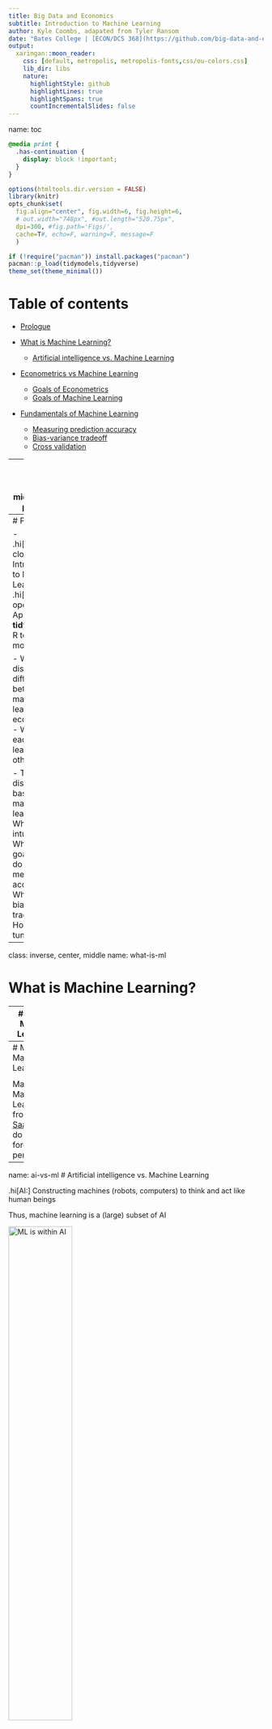 ```yaml
---
title: Big Data and Economics
subtitle: Introduction to Machine Learning
author: Kyle Coombs, adapated from Tyler Ransom
date: "Bates College | [ECON/DCS 368](https://github.com/big-data-and-economics)"
output:
  xaringan::moon_reader:
    css: [default, metropolis, metropolis-fonts,css/ou-colors.css] 
    lib_dir: libs
    nature:
      highlightStyle: github
      highlightLines: true
      highlightSpans: true
      countIncrementalSlides: false
---
```

name: toc

```css
@media print {
  .has-continuation {
    display: block !important;
  }
}
```

```r
options(htmltools.dir.version = FALSE)
library(knitr)
opts_chunk$set(
  fig.align="center", fig.width=6, fig.height=6, 
  # out.width="748px", #out.length="520.75px",
  dpi=300, #fig.path='Figs/',
  cache=T#, echo=F, warning=F, message=F
  )

if (!require("pacman")) install.packages("pacman")
pacman::p_load(tidymodels,tidyverse)
theme_set(theme_minimal())
```

# Table of contents

- [Prologue](#prologue)

- [What is Machine Learning?](#what-is-ml)
  - [Artificial intelligence vs. Machine Learning](#ai-vs-ml)

- [Econometrics vs Machine Learning](#econometrics-vs-ml)
  - [Goals of Econometrics](#goals-of-econometrics)
  - [Goals of Machine Learning](#goals-of-machine-learning)
  
- [Fundamentals of Machine Learning](#fundamentals-of-ml)
  - [Measuring prediction accuracy](#measuring-prediction-accuracy)
  - [Bias-variance tradeoff](#bias-variance-tradeoff)
  - [Cross validation](#cross-validation)

---
class: inverse, center, middle
name: prologue 

# Prologue

---
# Prologue

- .hi[Computers closed:] Introduction to Machine Learning
- .hi[Computers open:] Application of **tidymodels** in R to train ML models

- We'll discuss the differences between machine learning and econometrics
  - What can each camp learn from the other?

- Today we'll discuss the basics of machine learning
  - What is the intuition?
  - What are the goals? How do we measure accuracy?
  - What is the bias-variance tradeoff?
  - How do we tune models?

---
class: inverse, center, middle
name: what-is-ml

# What is Machine Learning?

---
# What is Machine Learning?

.hi[ML:] Allowing computers to learn for themselves without being explicitly programmed

* .hi[USPS:] Computers read handwritten addresses and sort mail accordingly
* .hi[Google:] AlphaGo, AlphaZero (computers that are world-class chess, go players)
* .hi[Apple/Amazon/Microsoft:] Siri, Alexa, Cortana voice assistants understand speech
* .hi[Facebook:] automatically finds and tags faces in a photo

In each of the above examples, the machine is "learning" to do something only humans had previously been able to do

Put differently, the machine was not programmed to read numbers or recognize voices -- it was given a bunch of examples of numbers and human voices and came up with a way to predict what's a number or a voice and what isn't

---
# Map of Machine Learning

<div align="center">
<img src="imgs/mksaad_ml_models.jpg" alt='Map of Machine Learning from Motaz Saad' width='50%' height='50%'>
</div>

Map of Machine Learning from [Motaz Saad](https://mksaad.wordpress.com/2019/12/07/the-map-of-the-machine-learning-world/). We'll do trees, forests, and penalization!

---
name: ai-vs-ml
# Artificial intelligence vs. Machine Learning

.hi[AI:] Constructing machines (robots, computers) to think and act like human beings

Thus, machine learning is a (large) subset of AI

<div align="center">
<img src="imgs/mksaad_ai_to_ml.jpg" alt='ML is within AI' width='50%' height='50%'>
</div>

Map of AI to Machine Learning from [Motaz Saad](https://mksaad.wordpress.com/2019/12/07/the-map-of-the-machine-learning-world/). 

---
class: inverse, center, middle
name: econometrics-vs-ml

# Econometrics vs. Machine Learning

---

# Econometrics vs. Machine Learning

* .hi[Econometrics] is all about understanding the causal relationship between a policy variable $x$ and an outcome $y$

* .hi[Machine Learning] is all about maximizing out-of-sample prediction

* .hi[Econometrics] is all about finding $\hat{\beta}$

* .hi[Machine Learning] is all about finding $\hat{y}$


---
# Important questions

- How we can combine the tools of economic theory, econometrics, and ML to build better empirical economic models?

    - Answers come from various lectures given by [Susan Athey](https://www.gsb.stanford.edu/faculty-research/faculty/susan-athey), who is an economics professor at Stanford and who is the foremost expert in these matters 
    
    - A nice podcast on the topic is available [here (11/16/2012 episode)](https://itunes.apple.com/us/podcast/uw-cse-colloquia-university-washington-computer-science/id431501588?mt=2&i=1000124767619)

- In what ways do econometrics and machine learning differ? 

    - It helps to lay out exactly what the strengths of limitations of each approach is, so that we know what the comparative advantage is of each

- Why is it important to be aware of so-called "data fallacies"?

---
# Data Fallacies
Let's briefly discuss the following Data Fallacies (full content available [here](https://www.geckoboard.com/learn/data-literacy/statistical-fallacies/#.Ws0BvOgbNmM), download a [PDF](https://www.geckoboard.com/assets/data-fallacies-to-avoid.pdf) of the image below)

.center[
```r
knitr::include_graphics("imgs/dataLiteracy.jpg")
```
]

---
# Importance of data

- In social science (and business) settings, we are typically interested in understanding various phenomena

    * Will improving a neighborhood improve people's chances of escaping poverty?

    * Will increasing the minimum wage increase unemployment? 
      - What about an increase to the Earned Income Tax Credit?

    * How does reducing the price of healthcare change health outcomes?

- We can try to answer these questions using economic theory

- But in many cases theory only predicts a sign, not a magnitude

---
# Types of variables

There are typically three .hi[types of variables] available to us in any kind of data set:
1. Outcome variable
    * It is the variable we are trying to explain (earnings, employment, job applications, physical health, etc.)
2. Treatment variable
    * It is a variable that can be changed by a policymaker to affect outcomes (minimum wage, class size, insurance, etc.)
3. Control variables
    * These are variables that explain outcomes, but that cannot be changed by a policymaker (e.g. demographic variables, longstanding cultural traditions, medical technology etc.)

<!-- ---
# Types of data sets

Whether your data set is big or small, there are three main .hi[types of data sets]:

1. Observational data
    * Data is collected without any attempt to modify the treatment variable. We see the world "as it is." All variation in the treatment variable is non-random
2. Quasi-experimental data
    * Observational data, but where we observe some additional variables that are randomly (or as-if randomly) assigned, but not by the data collector
3. Experimental data
    * Data collected where data collector personally manipulates the treatment variable(s). In a *randomized experiment*, units of observation are randomly assigned to various levels of treatment -->

---
# Scarcity of high-quality data

How ubiquitous are the three types of data?

* .hi[Observational data] is by far the most common type of data. Why? because it's much easier to collect: we simply need to measure the variables we're interested in. And observational data can be used for many different purposes

* .hi[Quasi-experimental data] is the next most common type. This is observational data, but restricted to instances where there are some randomly or quasi-randomly assigned variable(s) available

* .hi[Experimental data] is least common, simply because it costs money to run an experiment, and typically the experiment is used to analyze a specific question, and can't easily be used to answer other questions

Which fallacies is machine learning good at addressing? Which fallacies is econometrics good at addressing?

---
name: goals-of-econometrics
# Goal of econometrics

The goal of econometrics is to make counterfactual predictions:

- What *would happen* to a child's test scores if she were assigned to a smaller class?

- What *would happen* to a child's lifetime earnings if she were moved to a higher mobility neighborhood? 

- What *would happen* to labor supply if the earned income tax credit were increased?

- Other ideas?

---
# Goal of econometrics (cont'd)

- We don't get to observe the world under these alternative policies, so we can't simply find the answers in the data

- Knowing the counterfactual requires being able to measure a .hi[causal effect]

    - i.e. "the goal of econometrics is to find $\hat{\beta}$" where here we mean $\hat{\beta}$ to be the causal impact of $X$ on $y$
    
- Being able to measure a causal effect requires making assumptions. That's what economics is all about!

---
# Ways to measure causal effects (cont'd)

--

1. Field experiments (i.e. collect experimental data)
    * Causal effects immediately visible due to experimental design

2. "Reduced form" methods using quasi-experimental or observational data
    * These methods include instrumental variables, regression discontinuity, and difference-in-differences (among others)
    * The goal is to separate "good" variation (i.e. randomness in the instrument or randomness in the cutoff) from "bad" variation (non-random variation in treatment)

3. Structural models using observational data
    * Make assumptions (e.g. profit maximization, rational decision-making)
    * Estimate primitives of an economic model (e.g. preferences, production fn.)
    * Use the estimated primitives to predict what would happen under a counterfactual scenario

---
# Primary statistical concern of 'metrics

- The primary statistical concern of econometrics is sampling error

    - In other words, the goal is to quantify the uncertainty around $\hat{\beta}$ due to randomness in the sampling of the population 
    
    - This is the infamous standard error that econometricians obsess over

- One wild thing about econometrics is that there is no format attention paid to model misspecification error! 

    - The functional form and specification of the model are assumed to be 100% correct, such that the only error that remains is the sampling error
    
    - Sampling error is what generates the standard errors that we use in our hypothesis testing

---
name: goals-of-ml
# Goal of machine learning

- In contrast, the goal of machine learning is to come up with the best possible out-of-sample prediction 

    - Or the primary concern of machine learning being $\hat{y}$

- To get this prediction, a lot of effort is spent on validating many possible models

- However, if the world changes in a fundamental way, the trained predictive model is no longer useful!


---
# Primary statistical concern of ML

- The primary statistical concern of machine learning is model misspecification error 

- The goal is to make sure that the best prediction is had by tuning and validating many different kinds of models 

- This is what machine learning practitioners obsess about
  
- Concepts:

  - .hi[regularization] (i.e. penalizing overly complex models)
  - .hi[prediction accuracy] (i.e. how well does the model predict out-of-sample)
  - the .hi[bias-variance tradeoff] (i.e. the tradeoff between overly simple and overly complex models)
  - .hi[cross-validation] (i.e. tuning parameters to maximize out-of-sample fit)

---
# 'metrics and ML can learn from each other

| Econometrics                                                 | Machine Learning |
|--------------------------------------------------------------|------------------|
| Less emphasis on standard errors, more emphasis on model misspecification and model selection | Find ways to obtain causal estimates from observational data that still predict well out-of-sample |
| Do more model validation (e.g. [Delavande and Zafar, 2019](https://www.journals.uchicago.edu/doi/abs/10.1086/701808))    | Figure out how to implement methods like instrumental variables in machine learning models |
| Use more types of data   | (e.g. better click prediction leveraging quasi-experimental or experimental data) |
| Test assumptions that come baked-in to models                |  |

(Each cell is what the one field can learn from the other)

---
# Machine learning methods in economics

- .hi[Regression penalization]: which of all these variables do I put in my regression?
  - .hi[LASSO:] penalizes the sum of the absolute values of coefficients in model
  - .hi[Ridge:] penalizes the sum of the squared values of coefficients in model
  - Example: [Derenoncourt (2022)](https://pubs.aeaweb.org/doi/pdfplus/10.1257/aer.20200002) predicts historical Black migration patterns to estimate the effect of the Great Migration on upward mobility in black communities

- .hi[Decision trees]: which variables give me the best prediction?
  - .hi[Random Forests]: (roughly) aggregate your trees to get better predictions
  - Example: [Kleinberg et al. (2018)](https://academic.oup.com/qje/article-abstract/133/1/237/4095198) use trees + qausirandom assignment of judges to predict optimal bail decisions that minimize crime to assess "mistakes" by judges

- .hi[Causal Forests]: split the sample to see how varied the causal effects of a treatment are?
  - Extension of random forests to causal inference
  - Sometimes leverages .hi[bootstrapping]
  - Example: [Jon Davis and Sara Heller (2017)](https://www.aeaweb.org/articles?id=10.1257/aer.p20171000) estimate how treatment effects vary for at-risk youth in a summer job program

---
class: inverse, center, middle
name: fundamentals-of-ml

# Fundamentals of Machine Learning


---
# Objective of Machine Learning
The fundamental objective is to maximize out-of-sample "fit"

* But how is this possible given that -- by definition -- we don't see what's not in our sample?

* The solution is to choose functions that predict well in-sample, but penalize them from being too complex

* .hi[Regularization] is the tool by which in-sample fit is penalized, i.e. regularization prevents overly complex functions from being chosen by the algorithm

* .hi[Overfitting] is when we put too much emphasis on in-sample fit, leading us to make poor out-of-sample fit

---
# Not the objective of ML

<div align="center">
<img src="imgs/xkcd_ml_system.png" alt='' width='50%' height='50%'>
</div>

Taken from the always poignant [XKCD](https://xkcd.com/1838/). Sometimes it's hard to tell what's going on inside the black box!


---
# Elements of Machine Learning

1. Loss function (this is how one measures how well a particular algorithm predicts in- or out-of-sample)
2. Algorithm (a way to generate prediction rules in-sample that can generate to out-of-sample)
3. Training data (the sample on which the algorithm estimates)
4. Validation data (the sample on which algorithm tuning occurs)
5. Test data (the "out-of-sample" data which is used to measure predictive power on unseen cases)

The algorithm typically comes with .hi[tuning parameters] which are ways to regularize the in-sample fit

.hi[Cross-validation] is how tuning parameters are chosen

---
# Example

* Suppose you want to predict adulthood earnings 

* You have a large number of relevant variables

* What would you do?

    * You would want to have a model that can detect non-linear relationships (like a USPS handwriting reader)
    
    * You would also want to have a model that you can tractably estimate
    
    * And a model that will predict well out-of-sample

---
# Option 1: separate dummies for people

* In this scenario, you run `feols(log(earnings) ~ as.factor(person))`

* What you get is a separate adulthood earnings prediction for every single person

* But what to do when given a new person that's not in the sample?

    * Which person in the sample is the one you should use for prediction?

* The resulting prediction will have horrible out-of-sample fit, even though it has perfect in-sample fit

* This is a classic case of .hi[overfitting]

* We say that this prediciton has .hi[high variance] (i.e. the algorithm thinks random noise is something that is important to the model)


---
# Option 2: as a function of social mobility

* Let's use the social mobility of those born in 25th percentile! 

* In this scenario, you simply run `lm(log(earnings) ~ kfr_p25)`

* When given a new person with a given `kfr_p25`, you will only look at the mobility of children growing up at 25th percentile

* This algorithm will result in .hi[underfitting] because the functional form and features it uses for prediction are too simplistic

* We say that this prediction has .hi[high bias] (i.e. the algorithm does not think enough variation is important to the model)

---
name: bias-variance-tradeoff
# Bias-variance tradeoff

The .hi[bias-variance tradeoff] refers to the fact that we need to find a model that is complex enough to generalize to new datasets, but is simple enough that it doesn't "hallucinate" random noise as being important

The way to optimally trade off bias and variance is via .hi[regularization]

---
# Visualizing the bias-variance tradeoff

The following graphic from p. 194 of Hastie, Tsibshirani, and Friedman's *Elements of Statistical Learning* illustrates this tradeoff:

.center[
```r
knitr::include_graphics("imgs/biasVarianceHTFp194.png")
```
]

---
name: measuring-prediction-accuracy
# Measuring prediction accuracy

#### Measuring prediction accuracy when $y$ is continuous

\begin{align*}
\text{Mean Squared Error (MSE)} &= \frac{1}{N}\sum_i (y_i - \hat{y}_i)^2 \\
\text{Root Mean Squared Error (RMSE)} &= \sqrt{\frac{1}{N}\sum_i (y_i - \hat{y}_i)^2} \\
\text{Mean Absolute Error (MAE)} &= \frac{1}{N}\sum_i \left|y_i - \hat{y}_i\right|
\end{align*}
where $N$ is the sample size

--

#### Measuring prediction accuracy when $y$ is binary

The .hi[confusion matrix] which compares how often $y$ and $\hat{y}$ align (i.e. for what fraction of cases $\hat{y} = 0$ when $y = 0$)

Example confusion matrix

|   |  $\hat{y}$ |   | 
|--|--|--|
|  $y$ |  0 |  1 | 
|  0 |  True negative |  False positive | 
|  1 |  False negative |  True positive | 


---
# Using the confusion matrix

|   |  $\hat{y}$ |   | 
|--|--|--|
|  $y$ |  0 |  1 | 
|  0 |  True negative |  False positive | 
|  1 |  False negative |  True positive | 

Where are Type I and Type II errors in a confusion matrix?

--
- .hi[Type I error]: false positive (i.e. $\hat{y} = 1$ when $y = 0$)
- .hi[Type II error]: false negative (i.e. $\hat{y} = 0$ when $y = 1$)

The three most commonly used quantities that are computed from the confusion matrix are:

1. .hi[sensitivity or recall:] fraction of $y = 1$ have $\hat{y} = 1$ ? (What is the true positive rate?)
2. .hi[specificity:] fraction of $y = 0$ have $\hat{y} = 0$ ? (What is the true negative rate?)
3. .hi[precision:] fraction of $\hat{y} = 1$ have $y = 1$ ? (What is the rate at which positive predictions are true?)

The goal is to trade off Type I and Type II errors in classification

---
# F1 score
The .hi[F1 score] is the most common way to quantify the tradeoff between Type I and Type II errors

\begin{align*}
F1 &= \frac{2}{\frac{1}{\text{recall}} + \frac{1}{\text{precision}}}
\end{align*}

- $F1 \in [0,1]$ with 1 being best

- It is the harmonic mean of recall and precision

- There are a bunch of other quantities that one could compute from the confusion matrix, but we won't cover any of those

---
# Why use the confusion matrix?

- We do not want to "game" our accuracy measure by always predicting "negative" (or always predicting "positive")

- Consider the case of classifying emails as "spam" or "ham"
  
  - There are few "spam" messages relative to "ham" messages
  
  - If only 1% of messages are spam, we don't want to say an algorithm is superior if it always predicts "ham" correctly, but does not pin down the 1% of spam

The F1 measure attempts to quantify the tradeoff between Type I and Type II errors (false negatives and false positives) that would be rampant if we were to always predict "ham" in the email example.


---
name: cross-validation
# Cross validation

How do we decide what level of complexity our algorithm should be, especially when we can't see out-of-sample?

The answer is we choose values of the .hi[tuning parameters] that maximize out-of-sample prediction 

For example:

- .hi[Decision Trees]: the maximum depth of the tree or the min. number of observations within leaves
- .hi[Regression penalization]: the $\lambda$ that comes in front of LASSO, Ridge, and elastic net regularization<sup>1</sup> 
  - LASSO:

\begin{align*}
  &\min_{\beta_1, \dots, \beta_K} \frac{1}{N} \left(\sum_{i=1}^N \left(y_i - \sum_{i=1}^K \beta_k X^k_i\right) \right)^2 + \lambda \sum_{i=1}^K  \left|\beta_k \right|
\end{align*}

- There are many, many more!

<sup>1</sup> This will make more sense later. 

---
# Splitting the sample
To peform cross-validation, one needs to split the sample. There are differing opinions:

Camp A ("Holdout")


1. Training data (~70%)
1. Test ("holdout") data (~30%)

Camp B ("Cross-validation")


1. Training data (~60%)
1. Validation data (~20%)
1. Test data (~20%)

This is related to bootstrapping! 

Sample is split randomly to how it was generated (e.g. if it's panel data, sample *units*, not observations)

It is ideal to follow the "Cross-validation" camp, but in cases where you don't have many observations (training examples), you may have to go the "Holdout" route.

---
# Test/train/hold-out in Kleinberg et al.

```r
knitr::include_graphics("imgs/test_vs_train_kleinberg.png")
```

This shows the way the New York City data were randomly partitioned to do ML predictions of optimal bail decisions using data of judicial decisions in New York City. Source: Kleinberg et al. (2019) "Human Decisions and Machine Predictions"

---
# k-fold cross-validation
Due to randomness in our data, it may be better to do the cross validation multiple times. To do so, we take the 80% training-plus-validation sample and randomly divide it into the 60/20 components k number of times. Typically k is between 3 and 10. (See graphic below)


.center[
```r
knitr::include_graphics("imgs/k-foldCV.png")
```
]

In the extreme, one can do *nested* k-fold cross-validation, wherein the test set is shuffled some number of times and the k-fold CV is repeated each time. So we would end up with "3k" fold CV, for example. 

---
# Try a demo from ISLR

- Navigate to this website based on activities in [Introduction to Statistical Learning](https://emilhvitfeldt.github.io/ISLR-tidymodels-labs/08-tree-based-methods.html)

- The demo will help you work through how to use `tidymodels` to estimate different types of decision trees

- Some of it will be beyond what we covered
  - This is okay
  - You can still learn from trying it out

- You'll need to install the packages at the top of the demo before you can load them in (as always)

- The first example uses the Carseats data, which is a simulated dataset of sales of child car seats at 400 different stores

- Questions:
  - There's no data dictionary provided in the lab -- how could you find the data dictionary?
  - Go to it and read up on the variables -- any odd ones? (Note: One is old and has some unfortunate language)

---
# Try a demo on schooling data

- Navigate to [kaggle.com](kaggle.com) 
  - Create an account (should take 30 seconds)
  - Validate your email

- Then go to this [practice example](https://bcullen.rbind.io/post/2020-06-02-tidymodels-decision-tree-learning-in-r/) of Decision Trees by Brendan Cullen 

- You'll need to download the Oregon School test and train data from [Kaggle](https://www.kaggle.com/competitions/edld-654-spring-2020/data)
  - Stick them in a working directory for the demo and read them into R

- There may be some bumps to using this tutorial! Power through and learn by doing! 
  - You may need to install some packages (e.g. `rio`, `skimr`, etc.)

- **Note**: This is challenging; there is deprecated code and some datasets that are not available. 
  - You can learn by messing around, but it will be more challenging than the ISLR demo

---
class: inverse, center, middle

# Next lecture: Decision Trees and Judicial Decisions
<html><div style='float:left'></div><hr color='#EB811B' size=1px width=796px></html>

```r
infile=knitr::current_input() %>% str_replace(".Rmd", ".html")
#infile = list.files(pattern = '.html')
pagedown::chrome_print(input = infile, timeout = 100)
print(infile)
```



